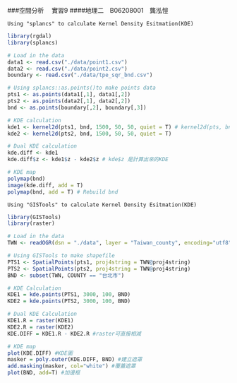 ###空間分析　 實習9
####地理二　B06208001　龔泓愷

    Using "splancs" to calculate Kernel Density Esitmation(KDE)
    
```r
library(rgdal)
library(splancs)

# Load in the data
data1 <- read.csv("./data/point1.csv")
data2 <- read.csv("./data/point2.csv")
boundary <- read.csv("./data/tpe_sqr_bnd.csv")
```

```r
# Using splancs::as.points()to make points data
pts1 <- as.points(data1[,1], data1[,2])
pts2 <- as.points(data2[,1], data2[,2])
bnd <- as.points(boundary[,2], boundary[,3])

# KDE calculation
kde1 <- kernel2d(pts1, bnd, 1500, 50, 50, quiet = T) # kernel2d(pts, bnd, 搜尋半徑, 網格數量x, 網格數量y)
kde2 <- kernel2d(pts2, bnd, 1500, 50, 50, quiet = T)

# Dual KDE calculation
kde.diff <- kde1
kde.diff$z <- kde1$z - kde2$z # kde$z 是計算出來的KDE

# KDE map
polymap(bnd)
image(kde.diff, add = T) 
polymap(bnd, add = T) # Rebuild bnd
```

    Using "GISTools" to calculate Kernel Density Esitmation(KDE)

```r
library(GISTools)
library(raster)

# Load in the data
TWN <- readOGR(dsn = "./data", layer = "Taiwan_county", encoding="utf8")

# Using GISTools to make shapefile
PTS1 <- SpatialPoints(pts1, proj4string = TWN@proj4string)
PTS2 <- SpatialPoints(pts2, proj4string = TWN@proj4string)
BND <- subset(TWN, COUNTY == "台北市")

# KDE Calculation
KDE1 = kde.points(PTS1, 3000, 100, BND)
KDE2 = kde.points(PTS2, 3000, 100, BND)

# Dual KDE Calculation
KDE1.R = raster(KDE1)
KDE2.R = raster(KDE2)
KDE.DIFF = KDE1.R - KDE2.R #raster可直接相減

# KDE map
plot(KDE.DIFF) #KDE圖
masker = poly.outer(KDE.DIFF, BND) #建立遮罩
add.masking(masker, col="white") #覆蓋遮罩
plot(BND, add=T) #加邊框
```